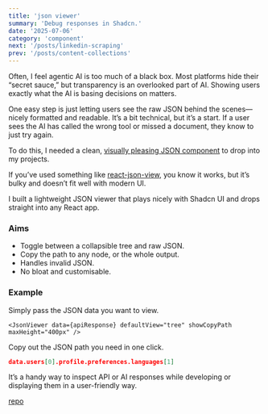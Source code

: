 ```yaml
---
title: 'json viewer'
summary: 'Debug responses in Shadcn.'
date: '2025-07-06'
category: 'component'
next: '/posts/linkedin-scraping'
prev: '/posts/content-collections'
---
```


Often, I feel agentic AI is too much of a black box. Most platforms hide their “secret sauce,” but transparency is an overlooked part of AI. Showing users exactly what the AI is basing decisions on matters.

One easy step is just letting users see the raw JSON behind the scenes—nicely formatted and readable. It’s a bit technical, but it’s a start. If a user sees the AI has called the wrong tool or missed a document, they know to just try again.

To do this, I needed a clean, [visually pleasing JSON component](/json-viewer) to drop into my projects.

If you’ve used something like [react-json-view](https://www.npmjs.com/package/react-json-view), you know it works, but it’s bulky and doesn’t fit well with modern UI.

I built a lightweight JSON viewer that plays nicely with Shadcn UI and drops straight into any React app.

### Aims

- Toggle between a collapsible tree and raw JSON.
- Copy the path to any node, or the whole output.
- Handles invalid JSON.
- No bloat and customisable.

### Example

Simply pass the JSON data you want to view.

```tsx
<JsonViewer data={apiResponse} defaultView="tree" showCopyPath maxHeight="400px" />
```

Copy out the JSON path you need in one click.

```json
data.users[0].profile.preferences.languages[1]
```

It’s a handy way to inspect API or AI responses while developing or displaying them in a user-friendly way.

[repo](<https://github.com/mhurhangee/neucorner/tree/main/app/(experiments)/json-viewer>)
